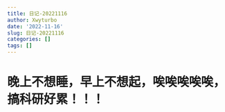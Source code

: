 ```yaml
---
title: 日记-20221116
author: Xwyturbo
date: '2022-11-16'
slug: 日记-20221116
categories: []
tags: []
---
```


#  晚上不想睡，早上不想起，唉唉唉唉唉，搞科研好累！！！